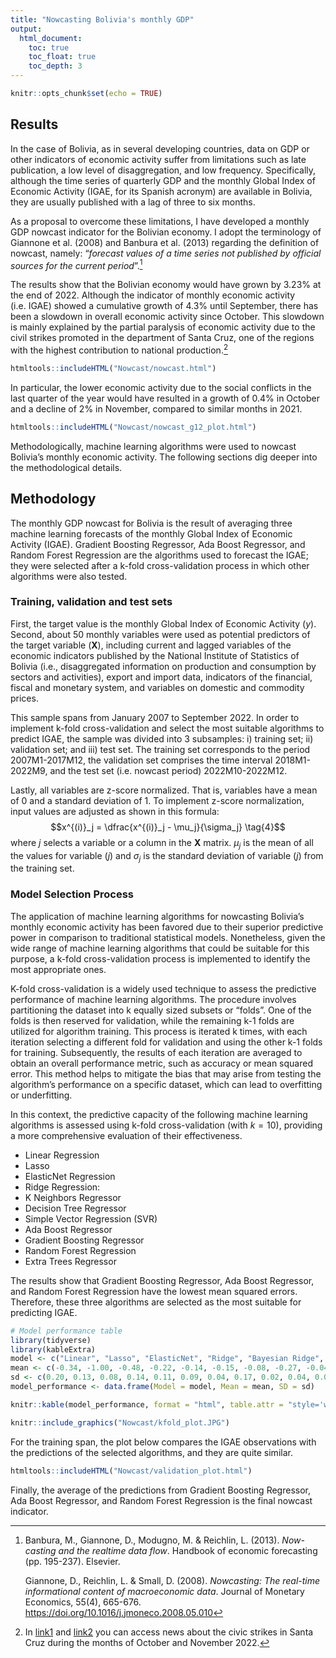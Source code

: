 ```yaml
---
title: "Nowcasting Bolivia's monthly GDP"
output: 
  html_document:
    toc: true
    toc_float: true
    toc_depth: 3 
---
```


```r
knitr::opts_chunk$set(echo = TRUE)
```

## Results

In the case of Bolivia, as in several developing countries, data on GDP or other indicators of economic activity suffer from limitations such as late publication, a low level of disaggregation, and low frequency. Specifically, although the time series of quarterly GDP and the monthly Global Index of Economic Activity (IGAE, for its Spanish acronym) are available in Bolivia, they are usually published with a lag of three to six months.

As a proposal to overcome these limitations, I have developed a monthly GDP nowcast indicator for the Bolivian economy. I adopt the terminology of Giannone et al. (2008) and Banbura et al. (2013) regarding the definition of nowcast, namely: "*forecast values of a time series not published by official sources for the current period*".[^1]

[^1]: Banbura, M., Giannone, D., Modugno, M. & Reichlin, L. (2013). *Now-casting and the realtime data flow*. Handbook of economic forecasting (pp. 195-237). Elsevier.

    Giannone, D., Reichlin, L. & Small, D. (2008). *Nowcasting: The real-time informational content of macroeconomic data*. Journal of Monetary Economics, 55(4), 665-676. <https://doi.org/10.1016/j.jmoneco.2008.05.010>

The results show that the Bolivian economy would have grown by 3.23% at the end of 2022. Although the indicator of monthly economic activity (i.e. IGAE) showed a cumulative growth of 4.3% until September, there has been a slowdown in overall economic activity since October. This slowdown is mainly explained by the partial paralysis of economic activity due to the civil strikes promoted in the department of Santa Cruz, one of the regions with the highest contribution to national production.[^2]

[^2]: In [link1](https://blog.prif.org/2022/12/13/bolivia-a-new-battle-over-the-census-the-36-day-strike-of-the-santa-cruz-civic-movement-against-the-arce-government/) and [link2](https://crisis24.garda.com/alerts/2022/11/bolivia-organizers-agree-to-lift-strikes-in-santa-cruz-department-as-of-nov-28-lingering-strikes-and-blockades-possible-update-4) you can access news about the civic strikes in Santa Cruz during the months of October and November 2022.  

```r
htmltools::includeHTML("Nowcast/nowcast.html")
```

In particular, the lower economic activity due to the social conflicts in the last quarter of the year would have resulted in a growth of 0.4% in October and a decline of 2% in November, compared to similar months in 2021.


```r
htmltools::includeHTML("Nowcast/nowcast_g12_plot.html")
```

Methodologically, machine learning algorithms were used to nowcast Bolivia's monthly economic activity. The following sections dig deeper into the methodological details. 

## Methodology

The monthly GDP nowcast for Bolivia is the result of averaging three machine learning forecasts of the monthly Global Index of Economic Activity (IGAE). Gradient Boosting Regressor, Ada Boost Regressor, and Random Forest Regression are the algorithms used to forecast the IGAE; they were selected after a k-fold cross-validation process in which other algorithms were also tested.

### Training, validation and test sets

First, the target value is the monthly Global Index of Economic Activity ($y$). Second, about 50 monthly variables were used as potential predictors of the target variable ($\mathbf{X}$), including current and lagged variables of the economic indicators published by the National Institute of Statistics of Bolivia (i.e., disaggregated information on production and consumption by sectors and activities), export and import data, indicators of the financial, fiscal and monetary system, and variables on domestic and commodity prices.  

This sample spans from January 2007 to September 2022. In order to implement k-fold cross-validation and select the most suitable algorithms to predict IGAE, the sample was divided into 3 subsamples: i) training set; ii) validation set; and iii) test set. The training set corresponds to the period 2007M1-2017M12, the validation set comprises the time interval 2018M1-2022M9, and the test set (i.e. nowcast period) 2022M10-2022M12.

Lastly, all variables are z-score normalized. That is, variables have a mean of 0 and a standard deviation of 1. To implement z-score normalization, input values are adjusted as shown in this formula:
$$x^{(i)}_j = \dfrac{x^{(i)}_j - \mu_j}{\sigma_j} \tag{4}$$ 
where $j$ selects a variable or a column in the $\mathbf{X}$ matrix. $µ_j$ is the mean of all the values for variable ($j$) and $\sigma_j$ is the standard deviation of variable ($j$) from the training set.

### Model Selection Process

The application of machine learning algorithms for nowcasting Bolivia's monthly economic activity has been favored due to their superior predictive power in comparison to traditional statistical models. Nonetheless, given the wide range of machine learning algorithms that could be suitable for this purpose, a k-fold cross-validation process is implemented to identify the most appropriate ones.

K-fold cross-validation is a widely used technique to assess the predictive performance of machine learning algorithms. The procedure involves partitioning the dataset into k equally sized subsets or "folds". One of the folds is then reserved for validation, while the remaining k-1 folds are utilized for algorithm training. This process is iterated k times, with each iteration selecting a different fold for validation and using the other k-1 folds for training. Subsequently, the results of each iteration are averaged to obtain an overall performance metric, such as accuracy or mean squared error. This method helps to mitigate the bias that may arise from testing the algorithm's performance on a specific dataset, which can lead to overfitting or underfitting. 

In this context, the predictive capacity of the following machine learning algorithms is assessed using k-fold cross-validation (with $k=10$), providing a more comprehensive evaluation of their effectiveness.

-   Linear Regression
-   Lasso
-   ElasticNet Regression
-   Ridge Regression:
-   K Neighbors Regressor
-   Decision Tree Regressor
-   Simple Vector Regression (SVR)
-   Ada Boost Regressor
-   Gradient Boosting Regressor
-   Random Forest Regression
-   Extra Trees Regressor

The results show that Gradient Boosting Regressor, Ada Boost Regressor, and Random Forest Regression have the lowest mean squared errors. Therefore, these three algorithms are selected as the most suitable for predicting IGAE.

```r
# Model performance table
library(tidyverse)
library(kableExtra)
model <- c("Linear", "Lasso", "ElasticNet", "Ridge", "Bayesian Ridge", "KNN", "Decision Tree", "SVR", "AdaBoost", "Gradient Boost", "Random Forest")
mean <- c(-0.34, -1.00, -0.48, -0.22, -0.14, -0.15, -0.08, -0.27, -0.04, -0.05, -0.05)
sd <- c(0.20, 0.13, 0.08, 0.14, 0.11, 0.09, 0.04, 0.17, 0.02, 0.04, 0.04)
model_performance <- data.frame(Model = model, Mean = mean, SD = sd)

knitr::kable(model_performance, format = "html", table.attr = "style='width:50%;'", caption = "Models comparison: Mean Squared Error distribution by algorithm") %>% kableExtra::kable_styling()

```

```r
knitr::include_graphics("Nowcast/kfold_plot.JPG")
```


For the training span, the plot below compares the IGAE observations with the predictions of the selected algorithms, and they are quite similar.

```r
htmltools::includeHTML("Nowcast/validation_plot.html")
```

Finally, the average of the predictions from Gradient Boosting Regressor, Ada Boost Regressor, and Random Forest Regression is the final nowcast indicator.




